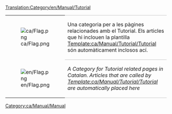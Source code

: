 [[Translation:Category/en/Manual/Tutorial]]

{| 
|- valign="top"
| [[File:ca/Flag.png]]
| style="border-top:1px solid silver; border-bottom:1px solid silver;" |Una categoria per a les pàgines relacionades amb el Tutorial. Els articles que hi inclouen la plantilla [[Template:ca/Manual/Tutorial/Tutorial]] són automàticament inclosos ací.
|- valign="top"
| [[File:en/Flag.png]]
| style="border-bottom:1px solid silver;" |''A Category for Tutorial related pages in Catalan. Articles that are called by [[Template:ca/Manual/Tutorial/Tutorial]] are automatically placed here''
|}

[[Category:ca/Manual/Manual]]